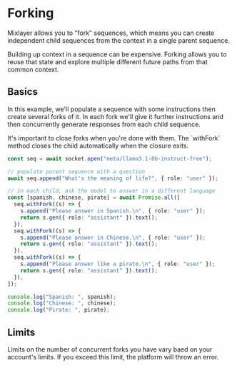 
# Forking 

Mixlayer allows you to "fork" sequences, which means you can create independent child sequences from the context in a single parent sequence. 

Building up context in a sequence can be expensive. Forking allows you to reuse that state and explore multiple different future paths from that common context. 

## Basics 

In this example, we'll populate a sequence with some instructions then create several forks of it. In each fork we'll give it further instructions and then concurrently generate responses from each child sequence.

<Callout type="info">
  It's important to close forks when you're done with them. The `withFork` method closes the child automatically when the closure exits.
</Callout>

```typescript file=fork.ts
const seq = await socket.open("meta/llama3.1-8b-instruct-free");

// populate parent sequence with a question
await seq.append("What's the meaning of life?", { role: "user" });

// in each child, ask the model to answer in a different language
const [spanish, chinese, pirate] = await Promise.all([ 
  seq.withFork((s) => { 
    s.append("Please answer in Spanish.\n", { role: "user" });
    return s.gen({ role: "assistant" }).text(); 
  }),
  seq.withFork((s) => { 
    s.append("Please answer in Chinese.\n", { role: "user" });
    return s.gen({ role: "assistant" }).text(); 
  }),
  seq.withFork((s) => { 
    s.append("Please answer like a pirate.\n", { role: "user" });
    return s.gen({ role: "assistant" }).text(); 
  }),
]);

console.log("Spanish: ", spanish);
console.log("Chinese: ", chinese);
console.log("Pirate: ", pirate);
```

## Limits

Limits on the number of concurrent forks you have vary baed on your account's limits. If you exceed this limit, the platform will throw an error. 

